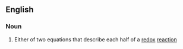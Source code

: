 ==English==

===Noun===
{{en-noun|head=[[half]]-[[equation]]}}

# {{context|chemistry}} Either of two equations that describe each half of a [[redox]] [[reaction]]